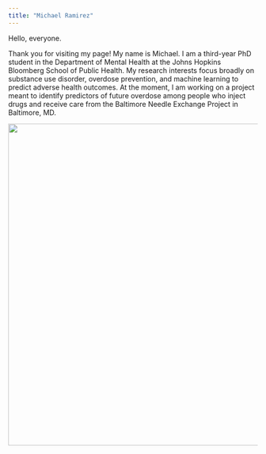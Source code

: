 ```yaml
---
title: "Michael Ramirez"
---
```


Hello, everyone.

Thank you for visiting my page! My name is Michael. I am a third-year PhD student in the Department of Mental Health at the Johns Hopkins Bloomberg School of Public Health. My research interests focus broadly on substance use disorder, overdose prevention, and machine learning to predict adverse health outcomes. At the moment, I am working on a project meant to identify predictors of future overdose among people who inject drugs and receive care from the Baltimore Needle Exchange Project in Baltimore, MD.


![](https://github.com/micpram/biostat777-intro-michael-ramirez/blob/4972ebf583ded82a8bac863ccd4449deae8cbf2b/Graffiti%20Alley%20in%20Baltimore.jpg?raw=true){width=550, height=650}

